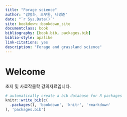 ```yaml
---
title: "Forage science"
author: "김명화, 조무환, 나영준"
date: "`r Sys.Date()`"
site: bookdown::bookdown_site
documentclass: book
bibliography: [book.bib, packages.bib]
biblio-style: apalike
link-citations: yes
description: "Forage and grassland science"
---
```


# Welcome {-}

초지 및 사료작물학 강의자료입니다.

```r
# automatically create a bib database for R packages
knitr::write_bib(c(
  .packages(), 'bookdown', 'knitr', 'rmarkdown'
), 'packages.bib')
```

